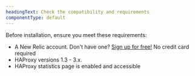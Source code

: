 ```yaml
---
headingText: Check the compatibility and requirements
componentType: default
---
```


Before installation, ensure you meet these requirements:

* A New Relic account. Don't have one? [Sign up for free!](https://newrelic.com/signup) No credit card required
* HAProxy versions 1.3 - 3.x.
* HAProxy statistics page is enabled and accessible
